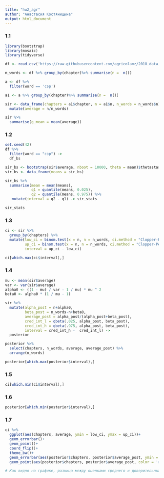 ```yaml
---
title: "hw2_agr"
author: "Анастасия Костяницына"
output: html_document
---
```



### 1.1
```r
library(bootstrap)
library(mosaic)
library(tidyverse)

df <- read_csv('https://raw.githubusercontent.com/agricolamz/2018_data_analysis_for_linguists/master/data/students/Stoneberry/hw3_binomial_ci/hw3_wodehouse.csv')

n_words <- df %>% group_by(chapter)%>% summarise(n =  n())

a <- df %>% 
  filter(word == 'сэр')

a1 <- a %>% group_by(chapter)%>% summarise(n =  n())

sir <- data_frame(chapters = a1$chapter, n = a1$n, n_words = n_words$n) %>%
  mutate(average = n/n_words)

sir %>% 
  summarise(g_mean = mean(average))

```
### 1.2
```r
set.seed(42)
df %>% 
  filter(word == "сэр") ->
  df_bs

sir_bs <- bootstrap(sir$average, nboot = 10000, theta = mean)$thetastar
sir_bs <- data_frame(means = sir_bs) 

sir_bs %>%
  summarise(mean = mean(means),
            q1 = quantile(means, 0.025),
            q2 = quantile(means, 0.975)) %>%
   mutate(interval = q2 - q1) -> sir_stats

sir_stats

```

### 1.3
```r

ci <- sir %>% 
  group_by(chapters) %>% 
  mutate(low_ci = binom.test(x = n, n = n_words, ci.method = "Clopper-Pearson")$conf.int[1],
         up_ci = binom.test(x = n, n = n_words, ci.method = "Clopper-Pearson")$conf.int[2],
         interval = up_ci - low_ci)

ci[which.max(ci$interval),]

```


### 1.4
```r

mu <- mean(sir$average)
var <- var(sir$average)
alpha0 <- ((1 - mu) / var - 1 / mu) * mu ^ 2
beta0 <- alpha0 * (1 / mu - 1)

sir %>% 
  mutate(alpha_post = n+alpha0,
         beta_post = n_words-n+beta0,
         average_post = alpha_post/(alpha_post+beta_post),
         cred_int_l = qbeta(.025, alpha_post, beta_post),
         cred_int_h = qbeta(.975, alpha_post, beta_post),
         interval = cred_int_h -  cred_int_l) ->
  posterior

posterior %>% 
  select(chapters, n_words, average, average_post) %>% 
  arrange(n_words)

posterior[which.max(posterior$interval),]

```

### 1.5
```r
ci[which.min(ci$interval),]

```


### 1.6
```r
posterior[which.min(posterior$interval),]
```


### 1.7
``` r
ci %>% 
  ggplot(aes(chapters, average, ymin = low_ci, ymax = up_ci))+
  geom_errorbar()+
  geom_point()+
  coord_flip()+
  theme_bw()+
  geom_errorbar(aes(posterior$chapters, posterior$average_post, ymin = posterior$cred_int_l, ymax = posterior$cred_int_h, color = 'red'))+
  geom_point(aes(posterior$chapters, posterior$average_post, color = 'red'))

# Как видно на графике, разница между оценками среднего и доверительных интервалов количества употреблений слова “сэр” во всех главах романа не сильно отличается. Наибольшее различие между средними наблюдается у Главы 6 (0.0008), в то время как для Главы 8 они практически совпадают. Видно, что confidence interval чуть больше, чем credible interval.
```
